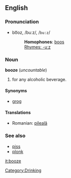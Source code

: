==English==
===Pronunciation===
*bo͞oz, /buːz/, /<tt>bu:z</tt>/
*:'''Homophones''': [[boo]]s
*:[[Rhymes:English:-uːz|Rhymes: -uːz]]

===Noun===
'''booze''' (''uncountable'')

# {{slang}} for any alcoholic beverage.

====Synonyms====
*[[grog]]

====Translations====
*Romanian: [[pileală]]

===See also===
*[[piss]]
*[[plonk]]

[[it:booze]]
[[Category:Drinking]]